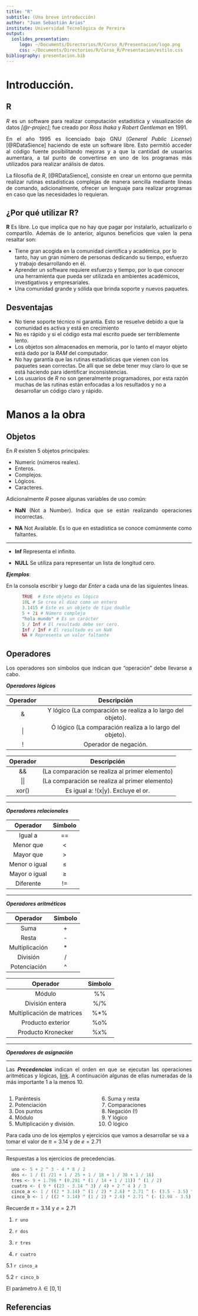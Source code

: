 ```yaml
---
title: "R"
subtitle: (Una breve introducción)
author: "Juan Sebastián Arias"
institute: Universidad Tecnológica de Pereira
output:
  ioslides_presentation:
     logo: ~/Documents/Directorios/R/Curso_R/Presentacion/logo.png
     css: ~/Documents/Directorios/R/Curso_R/Presentacion/estilo.css
bibliography: presentacion.bib
---
```


# Introducción. 

## R {.build}

<p align="justify">
*R* es un software para realizar computación estadística y visualización de datos *_[@r-projec]_*; fue creado por *Ross Ihaka* y *Robert Gentleman* en 1991. 
</p>

<p align="justify">
En el año  1995 es licenciado bajo GNU (*General Public License*) [@RDataSience] haciendo de este un software libre. Esto permitió acceder al código fuente posibilitando mejoras y a que la cantidad de usuarios aumentara, a tal punto de convertirse en uno de los programas más utilizados para realizar análisis de datos. 
</p>

<p align="justify">
La filosofía de *_R_*, [@RDataSience], consiste en crear un entorno que permita realizar rutinas estadísticas complejas de manera sencilla mediante líneas de comando, adicionalmente, ofrecer un lenguaje para realizar programas en caso que las necesidades lo requieran.
</p>

## ¿Por qué utilizar R? {#future-steps .emphasized}
<p align="justify">
**R**  Es libre. Lo que implica que no hay que pagar por instalarlo, actualizarlo o compartilo. Además de lo anterior, algunos beneficios que valen la pena resaltar son:
</p>

<div align="justify">
-  Tiene gran acogida en la comunidad científica y académica, por lo tanto, hay un gran número de personas dedicando su tiempo, esfuerzo y trabajo desarrollando en él.
-  Aprender un software requiere esfuerzo y tiempo, por lo que conocer una herramienta que pueda ser utilizada en ambientes académicos, investigativos y empresariales.
- Una comunidad grande y sólida que brinda soporte y nuevos paquetes. 
</div>

## Desventajas
<div align="justify">
-  No tiene soporte técnico ni garantía. Esto se resuelve debido a que la comunidad es activa y está en crecimiento
-  No es rápido y si el código esta mal escrito puede ser terriblemente lento. 
-  Los objetos son almacenados en memoria, por lo tanto el mayor objeto está dado por la *RAM* del computador.
- No hay garantía que las rutinas estadísticas que vienen con los paquetes sean correctas. De allí que se debe tener muy claro lo que se está haciendo para identificar inconsistencias. 
-  Los usuarios de *R* no son generalmente programadores, por esta razón muchas de las rutinas están enfocadas a los resultados y no a desarrollar un código claro y rápido.
</div>

# Manos a la obra

## Objetos
<p align="justify">
En *R* existen 5 objetos principales: 
</p>
- Numeric (números reales).
- Enteros.
- Complejos.
- Lógicos.
- Caracteres.

Adicionalmente *R* posee algunas variables de uso común:

- <p align="justify"> **NaN** (Not a Number). Indica que se están realizando operaciones incorrectas. </p>

- <p align="justify"> **NA** Not Available. Es lo que en estadística se conoce comúnmente como faltantes. 
</p>

***
- <p align="justify"> **Inf** Representa el infinito. </p>
- <p align="justify"> **NULL** Se utiliza para representar un lista de longitud cero. </p>

***Ejemplos***:
<div align="justify">
En la consola escribir y luego dar _Enter_ a cada una de las siguientes líneas.
  
```r
      TRUE  # Este objeto es lógico
      10L # Se crea el diez como un entero
      3.1415 # Este es un objeto de tipo double
      5 + 2i # Número complejo
      "hola mundo" # Es un carácter
      5 / Inf # El resultado debe ser cero.
      Inf / Inf # El resultado es un NaN
      NA # Representa un valor faltante
```

</div>

## Operadores
<p align="justify">
Los operadores son símbolos que indican que "operación" debe llevarse a cabo. 
</p>

***Operadores lógicos***

<div class="columns-2">
 Operador | Descripción
 :---------:|:--------:
 &    | Y lógico  (La comparación se realiza a lo largo del objeto).
 \|   | Ó lógico (La comparación realiza a lo largo del objeto).
 !    | Operador de negación.
 
 Operador | Descripción
 :---------:|:--------:
 &&  |   (La comparación se realiza al primer elemento)
 \|\| |    (La comparación se realiza al primer elemento)
 xor() |  Es igual a: !(x\|y). Excluye el or. 
</div>

***
***Operadores relacionales ***
<p align="center">
 Operador | Símbolo
 :---------:|:--------:
 Igual a  | ==
 Menor que| <
 Mayor que| >
 Menor o igual | $\leq$
 Mayor o igual | $\geq$
 Diferente | !=
</p>

***
***Operadores aritméticos ***

<div class="columns-2">
   Operador | Símbolo | 
   :---------:|:--------:
   Suma  | +
   Resta| -
   Multiplicación| *
   División | /
   Potenciación| ^
 
   Operador | Símbolo
   :---------:|:--------:
   Módulo | %%
   División entera | %/%
   Multiplicación de matrices | %*%
   Producto exterior | %o%
   Producto Kronecker | %x%

</div>
***
***Operadores de asignación***

***


<p align="justify"> 
Las ***Precedencias*** indican el orden en que se ejecutan las operaciones aritméticas y lógicas, [link](https://www.nytimes.com/2019/08/02/science/math-equation-pedmas-bemdas-bedmas.html?smtyp=cur&smid=tw-nytimes). A continuación algunas de ellas numeradas de la más importante 1 a la menos 10. 
</p>

<div style="float: left; width: 50%;">
 1. Paréntesis
 2. Potenciación
 3. Dos puntos
 4. Módulo
 5. Multiplicación y división.
</div>

<div style="float: left; width: 50%;">
  <ol start="6">
    <li> Suma y resta </li>
    <li> Comparaciones </li> 
    <li> Negación (!) </li>
    <li> Y lógico </li>
    <li> Ó lógico </li>
  </ol>
</div>

<div align="justify">
Para cada uno de los ejemplos y ejercicios que vamos a desarrollar se va a tomar el valor de $\pi = 3.14$ y de $e = 2.71$
</div>

***
Respuestas a los ejercicios de precedencias.
```r
  uno <- 5 + 2 ^ 3 - 4 * 8 / 2
  dos <- 1 / (1 /21 + 1 / 25 + 1 / 18 + 1 / 30 + 1 / 16)
  tres <- 9 + 1.796 * (0.291 * (1 / 14 + 1 / 11)) ^ (1 / 2)
  cuatro <- ( 9 * ((23 - 3.14 ^ 3) / 4) + 2 ^ 4 ) / 3
  cinco_a <- 1 / ((2 * 3.14) ^ (1 / 2) * 2.6) * 2.71 ^ (- (3.5 - 3.5) ^ 2 / (2 * 2.6 ^ 2))
  cinco_b <- 1 / ((2 * 3.14) ^ (1 / 2) * 2.6) * 2.71 ^ (- (2.98 - 3.5) ^ 2 / (2 * 2.6 ^ 2))
```
 
Recuerde $\pi = 3.14$ y  $e = 2.71$ 

1. `r uno `

2.  `r dos `

3.  `r tres`

4.  `r cuatro`

5.1 `r cinco_a`

5.2  `r cinco_b`


El parámetro $\lambda \in [0, 1]$

</div>



## Referencias



